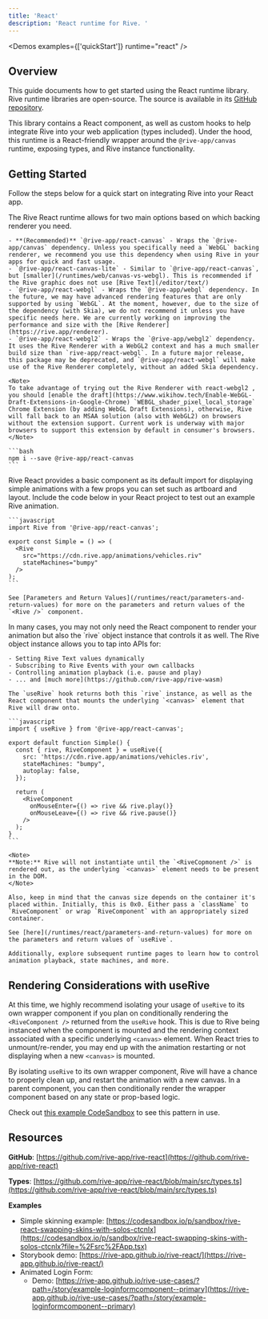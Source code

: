 ```yaml
---
title: 'React'
description: 'React runtime for Rive. '
---
```



<NoteOnFeatureSupport/>

<Demos examples={['quickStart']} runtime="react" />

## Overview

This guide documents how to get started using the React runtime library. Rive runtime libraries are open-source. The source is available in its [GitHub repository](https://github.com/rive-app/rive-react).

This library contains a React component, as well as custom hooks to help integrate Rive into your web application (types included). Under the hood, this runtime is a React-friendly wrapper around the `@rive-app/canvas` runtime, exposing types, and Rive instance functionality.


## Getting Started

Follow the steps below for a quick start on integrating Rive into your React app.

<Steps>
  <Step title="Install the dependency">
    The Rive React runtime allows for two main options based on which backing renderer you need.

    - **(Recommended)** `@rive-app/react-canvas` - Wraps the `@rive-app/canvas` dependency. Unless you specifically need a `WebGL` backing renderer, we recommend you use this dependency when using Rive in your apps for quick and fast usage.
    - `@rive-app/react-canvas-lite` - Similar to `@rive-app/react-canvas`, but [smaller](/runtimes/web/canvas-vs-webgl). This is recommended if the Rive graphic does not use [Rive Text](/editor/text/)
    - `@rive-app/react-webgl` - Wraps the `@rive-app/webgl` dependency. In the future, we may have advanced rendering features that are only supported by using `WebGL`. At the moment, however, due to the size of the dependency (with Skia), we do not recommend it unless you have specific needs here. We are currently working on improving the performance and size with the [Rive Renderer](https://rive.app/renderer).
    - `@rive-app/react-webgl2` - Wraps the `@rive-app/webgl2` dependency. It uses the Rive Renderer with a WebGL2 context and has a much smaller build size than `rive-app/react-webgl`. In a future major release, this package may be deprecated, and `@rive-app/react-webgl` will make use of the Rive Renderer completely, without an added Skia dependency.

    <Note>
    To take advantage of trying out the Rive Renderer with react-webgl2 , you should [enable the draft](https://www.wikihow.tech/Enable-WebGL-Draft-Extensions-in-Google-Chrome) `WEBGL_shader_pixel_local_storage` Chrome Extension (by adding WebGL Draft Extensions), otherwise, Rive will fall back to an MSAA solution (also with WebGL2) on browsers without the extension support. Current work is underway with major browsers to support this extension by default in consumer's browsers.
    </Note>

    ```bash
    npm i --save @rive-app/react-canvas
    ```
  </Step>
  <Step title="Render the Rive component">
    Rive React provides a basic component as its default import for displaying simple animations with a few props you can set such as artboard and layout. Include the code below in your React project to test out an example Rive animation.

    ```javascript
    import Rive from '@rive-app/react-canvas';

    export const Simple = () => (
      <Rive
        src="https://cdn.rive.app/animations/vehicles.riv"
        stateMachines="bumpy"
      />
    );
    ```

    See [Parameters and Return Values](/runtimes/react/parameters-and-return-values) for more on the parameters and return values of the `<Rive />` component.
  </Step>
  <Step title="Using the useRive hook">
    In many cases, you may not only need the React component to render your animation but also the `rive` object instance that controls it as well. The Rive object instance allows you to tap into APIs for:

    - Setting Rive Text values dynamically
    - Subscribing to Rive Events with your own callbacks
    - Controlling animation playback (i.e. pause and play)
    - ... and [much more](https://github.com/rive-app/rive-wasm)

    The `useRive` hook returns both this `rive` instance, as well as the React component that mounts the underlying `<canvas>` element that Rive will draw onto.

    ```javascript
    import { useRive } from '@rive-app/react-canvas';

    export default function Simple() {
      const { rive, RiveComponent } = useRive({
        src: 'https://cdn.rive.app/animations/vehicles.riv',
        stateMachines: "bumpy",
        autoplay: false,
      });

      return (
        <RiveComponent
          onMouseEnter={() => rive && rive.play()}
          onMouseLeave={() => rive && rive.pause()}
        />
      );
    }
    ```

    <Note>
    **Note:** Rive will not instantiate until the `<RiveCopmonent />` is rendered out, as the underlying `<canvas>` element needs to be present in the DOM.
    </Note>

    Also, keep in mind that the canvas size depends on the container it's placed within. Initially, this is 0x0. Either pass a `className` to `RiveComponent` or wrap `RiveComponent` with an appropriately sized container.

    See [here](/runtimes/react/parameters-and-return-values) for more on the parameters and return values of `useRive`.

    Additionally, explore subsequent runtime pages to learn how to control animation playback, state machines, and more.
  </Step>
</Steps>

## Rendering Considerations with useRive

At this time, we highly recommend isolating your usage of `useRive` to its own wrapper component if you plan on conditionally rendering the `<RiveComponent />` returned from the `useRive` hook. This is due to Rive being instanced when the component is mounted and the rendering context associated with a specific underlying `<canvas>` element. When React tries to unmount/re-render, you may end up with the animation restarting or not displaying when a new `<canvas>` is mounted.

By isolating `useRive` to its own wrapper component, Rive will have a chance to properly clean up, and restart the animation with a new canvas. In a parent component, you can then conditionally render the wrapper component based on any state or prop-based logic.

Check out [this example CodeSandbox](https://codesandbox.io/p/sandbox/rive-react-swapping-skins-with-solos-ctcnlx?file=%2Fsrc%2FApp.tsx) to see this pattern in use.

## Resources

**GitHub**: [https://github.com/rive-app/rive-react](https://github.com/rive-app/rive-react)

**Types**: [https://github.com/rive-app/rive-react/blob/main/src/types.ts](https://github.com/rive-app/rive-react/blob/main/src/types.ts)

**Examples**
- Simple skinning example: [https://codesandbox.io/p/sandbox/rive-react-swapping-skins-with-solos-ctcnlx](https://codesandbox.io/p/sandbox/rive-react-swapping-skins-with-solos-ctcnlx?file=%2Fsrc%2FApp.tsx)
- Storybook demo: [https://rive-app.github.io/rive-react/](https://rive-app.github.io/rive-react/)
- Animated Login Form:
  - Demo: [https://rive-app.github.io/rive-use-cases/?path=/story/example-loginformcomponent--primary](https://rive-app.github.io/rive-use-cases/?path=/story/example-loginformcomponent--primary)
